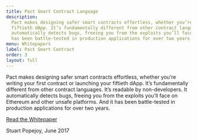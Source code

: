 ```yaml
---
title: Pact Smart Contract Language
description:
  Pact makes designing safer smart contracts effortless, whether you’re writing your first contract or launching your
  fiftieth dApp. It’s fundamentally different from other contract languages. It’s readable by non-developers. It
  automatically detects bugs, freeing you from the exploits you’ll face on Ethereum and other unsafe platforms. And it
  has been battle-tested in production applications for over two years.
menu: Whitepapers
label: Pact Smart Contract
order: 3
layout: full
---
```


Pact makes designing safer smart contracts effortless, whether you’re writing your first contract or launching your
fiftieth dApp. It’s fundamentally different from other contract languages. It’s readable by non-developers. It
automatically detects bugs, freeing you from the exploits you’ll face on Ethereum and other unsafe platforms. And it has
been battle-tested in production applications for over two years.

[Read the Whitepaper](https://d31d887a-c1e0-47c2-aa51-c69f9f998b07.filesusr.com/ugd/86a16f_442a542b64554cb2a4c1ae7f528ce4c3.pdf)

Stuart Popejoy, June 2017
